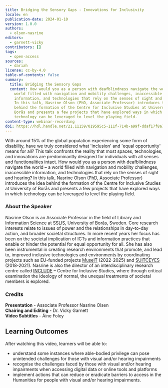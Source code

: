 ```yaml
---
title: Bridging the Sensory Gaps - Innovations for Inclusivity
locale: en
publication-date: 2024-01-10
version: 1.0.0
authors:
  - olson-nasrine
editors:
  - garnett-vicky
contributors: []
tags:
  - open-access
sources:
  - dariah
license: cc-by-4.0
table-of-contents: false
summary:
  title: Bridging the Sensory Gaps
  content: How would you as a person with deafblindness navigate the world – a
    world filled with navigation and mobility challenges, inaccessible
    information, and technologies that rely on the senses of sight and hearing?
    In this talk, Nasrine Olson (PhD, Associate Professor) introduces the idea
    behind the formation of the Centre for Inclusive Studies at University of
    Borås and presents a few projects that have explored ways in which
    technology can be leveraged to level the playing field.
content-type: webinar-recording
doi: https://hdl.handle.net/21.11159/019595c5-111f-714b-a99f-ddaf17f8a742
---
```

With around 15% of the global population experiencing some form of disability, have we truly considered what 'inclusion' and 'equal opportunity' means for all?  This talk confronts the reality that most spaces, technologies, and innovations are predominantly designed for individuals with all senses and functionalities intact.  How would you as a person with deafblindness navigate the world – a world filled with navigation and mobility challenges, inaccessible information, and technologies that rely on the senses of sight and hearing?  In this talk, Nasrine Olson (PhD, Associate Professor) introduces the idea behind the formation of the Centre for Inclusive Studies at University of Borås and presents a few projects that have explored ways in which technology can be leveraged to level the playing field.

### About the Speaker

Nasrine Olson is an Associate Professor in the field of Library and Information Science at SSLIS, University of Borås, Sweden. Core research interests relate to issues of power and the relationships in day-to-day action, and broader societal structures. In more recent years her focus has been on the societal implication of ICTs and information practices that enable or hinder the potential for equal opportunity for all. She has also been instrumental in creating research environments that promote, and lead to, improved inclusive technologies and environments by coordinating projects such as EU-funded projects [MuseIT](https://www.muse-it.eu/) (2022-2025) and [SUITCEYES](https://suitceyes.eu/) (2018-2021). Nasrine is also the director of an interdisciplinary research centre called [INCLUDE](https://www.hb.se/en/research/research-portal/centres/include--centre-for-inclusive-studies/) – Centre for Inclusive Studies, where through critical examination the ideology of normal, the unequal treatments of societal members is explored.

### C﻿redits

**P﻿resentation** - Associate Professor Nasrine Olsen\
**Chairing and Editing** - Dr. Vicky Garnett\
**Video Subtitles** - Áine Foley

## L﻿earning Outcomes

A﻿fter watching this video, learners will be able to:

* u﻿nderstand some instances where able-bodied privilege can pose unintended challenges for those with visual and/or hearing impairments
* r﻿ecognise the challenges faced by those with visual and/or hearing impairments when accessing digital data or online tools and platforms
* i﻿mplement actions that can reduce or eradicate barriers to access in the Humanities for people with visual and/or hearing impairments.

<VideoCard provider="youtube" id="WpJW3ojBhCU" title="Bridging the Sensory Gaps" src="/assets/content/assets/en/resources/hosted/bridging-the-sensory-gaps-innovations-for-inclusivity/nasrine-olson-thumbnail.png" subtitle="Click here to view" />

